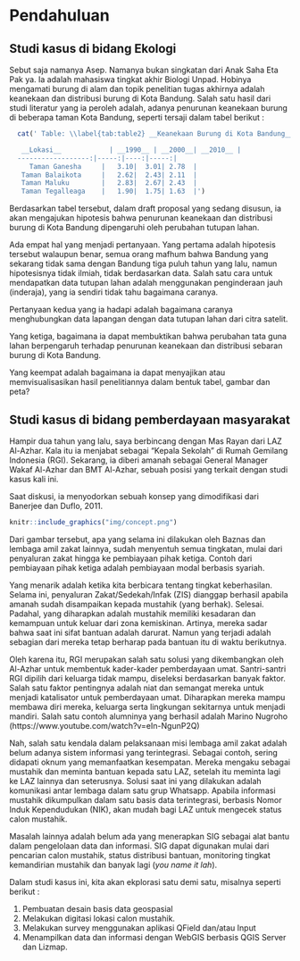 # Pendahuluan {#intro}

## Studi kasus di bidang Ekologi

Sebut saja namanya Asep. Namanya bukan singkatan dari Anak Saha Eta Pak ya. Ia adalah mahasiswa tingkat akhir Biologi Unpad. Hobinya mengamati burung di alam dan topik penelitian tugas akhirnya adalah keanekaan dan distribusi burung di Kota Bandung. Salah satu hasil dari studi literatur yang ia peroleh adalah, adanya penurunan keanekaan burung di beberapa taman Kota Bandung, seperti tersaji dalam tabel berikut :

```r
  cat(' Table: \\label{tab:table2} __Keanekaan Burung di Kota Bandung__

   __Lokasi__            | __1990__ | __2000__| __2010__ |
  ------------------:|-----:|----:|-----:|
     Taman Ganesha     |   3.10|  3.01| 2.78  |
   Taman Balaikota     |   2.62|  2.43| 2.11  |
   Taman Maluku        |   2.83|  2.67| 2.43  | 
   Taman Tegalleaga    |   1.90|  1.75| 1.63  |')

```


Berdasarkan tabel tersebut, dalam draft proposal yang sedang disusun, ia akan mengajukan hipotesis bahwa penurunan keanekaan dan distribusi burung di Kota Bandung dipengaruhi oleh perubahan tutupan lahan. 

Ada empat hal yang menjadi pertanyaan. Yang pertama adalah hipotesis tersebut walaupun benar, semua orang mafhum bahwa Bandung yang sekarang tidak sama dengan Bandung tiga puluh tahun yang lalu, namun hipotesisnya tidak ilmiah, tidak berdasarkan data. Salah satu cara untuk mendapatkan data tutupan lahan adalah menggunakan penginderaan jauh (inderaja), yang ia sendiri tidak tahu bagaimana caranya.

Pertanyaan kedua yang ia hadapi adalah bagaimana caranya menghubungkan data lapangan dengan data tutupan lahan dari citra satelit. 

Yang ketiga, bagaimana ia dapat membuktikan bahwa perubahan tata guna lahan berpengaruh terhadap penurunan keanekaan dan distribusi sebaran burung di Kota Bandung.

Yang keempat adalah bagaimana ia dapat menyajikan atau memvisualisasikan hasil penelitiannya dalam bentuk tabel, gambar dan peta?

## Studi kasus di bidang pemberdayaan masyarakat

Hampir dua tahun yang lalu, saya berbincang dengan Mas Rayan dari LAZ Al-Azhar. Kala itu ia menjabat sebagai "Kepala Sekolah" di Rumah Gemilang Indonesia (RGI). Sekarang, ia diberi amanah sebagai General Manager Wakaf Al-Azhar dan BMT Al-Azhar, sebuah posisi yang terkait dengan studi kasus kali ini.

Saat diskusi, ia menyodorkan sebuah konsep yang dimodifikasi dari Banerjee dan Duflo, 2011. 

```r
knitr::include_graphics("img/concept.png")
```

Dari gambar tersebut, apa yang selama ini dilakukan oleh Baznas dan lembaga amil zakat lainnya, sudah menyentuh semua tingkatan, mulai dari penyaluran zakat hingga ke pembiayaan pihak ketiga. Contoh dari pembiayaan pihak ketiga adalah pembiayaan modal berbasis syariah.

Yang menarik adalah ketika kita berbicara tentang tingkat keberhasilan. Selama ini, penyaluran Zakat/Sedekah/Infak (ZIS) dianggap berhasil apabila amanah sudah disampaikan kepada mustahik (yang berhak). Selesai. Padahal, yang diharapkan adalah mustahik memiliki kesadaran dan kemampuan untuk keluar dari zona kemiskinan. Artinya, mereka sadar bahwa saat ini sifat bantuan adalah darurat. Namun yang terjadi adalah sebagian dari mereka tetap berharap pada bantuan itu di waktu berikutnya.

Oleh karena itu, RGI merupakan salah satu solusi yang dikembangkan oleh Al-Azhar untuk membentuk kader-kader pemberdayaan umat. Santri-santri RGI dipilih dari keluarga tidak mampu, diseleksi berdasarkan banyak faktor. Salah satu faktor pentingnya adalah niat dan semangat mereka untuk menjadi katalisator untuk pemberdayaan umat. Diharapkan mereka mampu membawa diri mereka, keluarga serta lingkungan sekitarnya untuk menjadi mandiri. Salah satu contoh alumninya yang berhasil adalah Marino Nugroho (https://www.youtube.com/watch?v=eIn-NgunP2Q)

Nah, salah satu kendala dalam pelaksanaan misi lembaga amil zakat adalah belum adanya sistem informasi yang terintegrasi. Sebagai contoh, sering didapati oknum yang memanfaatkan kesempatan. Mereka mengaku sebagai mustahik dan meminta bantuan kepada satu LAZ, setelah itu meminta lagi ke LAZ lainnya dan seterusnya. Solusi saat ini yang dilakukan adalah komunikasi antar lembaga dalam satu grup Whatsapp. Apabila informasi mustahik dikumpulkan dalam satu basis data terintegrasi, berbasis Nomor Induk Kependudukan (NIK), akan mudah bagi LAZ untuk mengecek status calon mustahik.

Masalah lainnya adalah belum ada yang menerapkan SIG sebagai alat bantu dalam pengelolaan data dan informasi. SIG dapat digunakan mulai dari pencarian calon mustahik, status distribusi bantuan, monitoring tingkat kemandirian mustahik dan banyak lagi (_you name it lah_).

Dalam studi kasus ini, kita akan ekplorasi satu demi satu, misalnya seperti berikut :

1. Pembuatan desain basis data geospasial
2. Melakukan digitasi lokasi calon mustahik.
3. Melakukan survey menggunakan aplikasi QField dan/atau Input
4. Menampilkan data dan informasi dengan WebGIS berbasis QGIS Server dan Lizmap.









